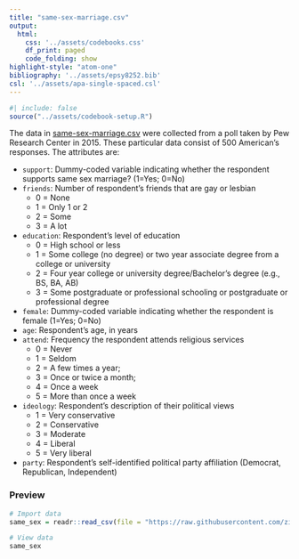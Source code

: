 ```yaml
---
title: "same-sex-marriage.csv"
output: 
  html:
    css: '../assets/codebooks.css'
    df_print: paged
    code_folding: show
highlight-style: "atom-one"
bibliography: '../assets/epsy8252.bib'
csl: '../assets/apa-single-spaced.csl'
---
```



```r
#| include: false
source("../assets/codebook-setup.R")
```

The data in [same-sex-marriage.csv](https://raw.githubusercontent.com/zief0002/benevolent-anteater/main/data/same-sex-marriage.csv) were collected from a poll taken by Pew Research Center in 2015. These particular data consist of 500 American's responses. The attributes are:

- `support`: Dummy-coded variable indicating whether the respondent supports same sex marriage? (1=Yes; 0=No)
- `friends`: Number of respondent's friends that are gay or lesbian
  + 0 = None
  + 1 = Only 1 or 2
  + 2 = Some
  + 3 = A lot
- `education`: Respondent's level of education
  + 0 = High school or less
  + 1 = Some college (no degree) or two year associate degree from a college or university
  + 2 = Four year college or university degree/Bachelor's degree (e.g., BS, BA, AB)
  + 3 = Some postgraduate or professional schooling or postgraduate or professional degree
- `female`: Dummy-coded variable indicating whether the respondent is female (1=Yes; 0=No)
- `age`: Respondent's age, in years
- `attend`: Frequency the respondent attends religious services
  + 0 = Never
  + 1 = Seldom
  + 2 = A few times a year; 
  + 3 = Once or twice a month; 
  + 4 = Once a week
  + 5 = More than once a week
- `ideology`: Respondent's description of their political views 
  + 1 = Very conservative
  + 2 = Conservative
  + 3 = Moderate
  + 4 = Liberal
  + 5 = Very liberal
- `party`: Respondent's self-identified political party affiliation (Democrat, Republican, Independent)






### Preview

```r
# Import data
same_sex = readr::read_csv(file = "https://raw.githubusercontent.com/zief0002/benevolent-anteater/main/data/same-sex-marriage.csv")

# View data
same_sex
```


<!-- ### References -->
